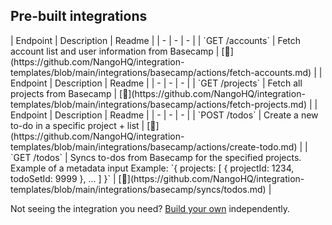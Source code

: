 
## Pre-built integrations

<AccordionGroup>


<Accordion title="Accounts">
| Endpoint | Description | Readme |
| - | - | - |
| `GET /accounts` | Fetch account list and user information from Basecamp | [🔗](https://github.com/NangoHQ/integration-templates/blob/main/integrations/basecamp/actions/fetch-accounts.md) |
</Accordion>


<Accordion title="Projects">
| Endpoint | Description | Readme |
| - | - | - |
| `GET /projects` | Fetch all projects from Basecamp | [🔗](https://github.com/NangoHQ/integration-templates/blob/main/integrations/basecamp/actions/fetch-projects.md) |
</Accordion>


<Accordion title="Todos">
| Endpoint | Description | Readme |
| - | - | - |
| `POST /todos` | Create a new to-do in a specific project + list | [🔗](https://github.com/NangoHQ/integration-templates/blob/main/integrations/basecamp/actions/create-todo.md) |
| `GET /todos` | Syncs to-dos from Basecamp for the specified projects. Example of a metadata input Example: `{ projects: [ { projectId: 1234, todoSetId: 9999 }, ... ] }` | [🔗](https://github.com/NangoHQ/integration-templates/blob/main/integrations/basecamp/syncs/todos.md) |
</Accordion>

</AccordionGroup>

<Tip>Not seeing the integration you need? [Build your own](https://docs.nango.dev/guides/custom-integrations/overview) independently.</Tip>
